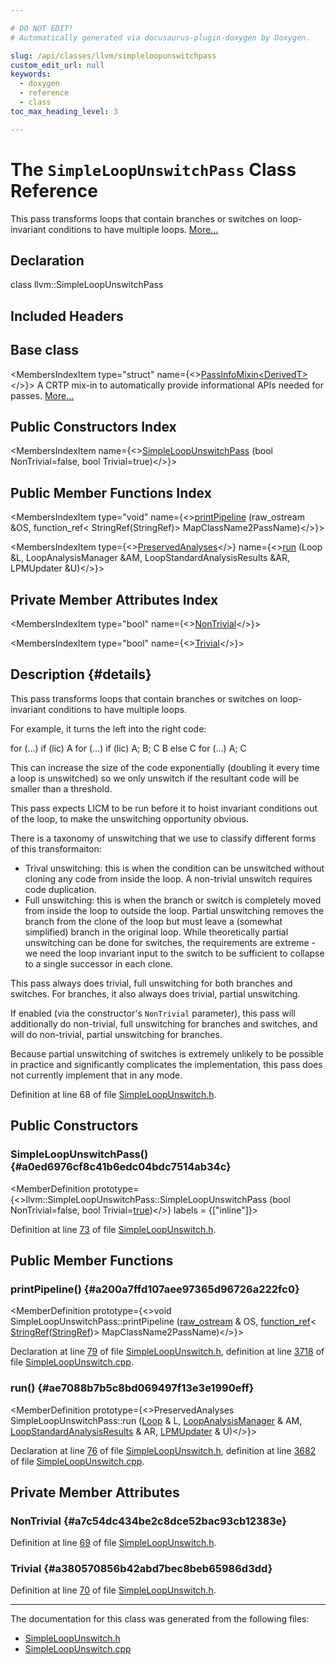 ```yaml
---

# DO NOT EDIT!
# Automatically generated via docusaurus-plugin-doxygen by Doxygen.

slug: /api/classes/llvm/simpleloopunswitchpass
custom_edit_url: null
keywords:
  - doxygen
  - reference
  - class
toc_max_heading_level: 3

---
```





# The `SimpleLoopUnswitchPass` Class Reference

<DoxygenPage pluginConfig={pluginConfig}>

This pass transforms loops that contain branches or switches on loop- invariant conditions to have multiple loops. <a href="#details">More...</a>

## Declaration

<CodeBlock>class llvm::SimpleLoopUnswitchPass</CodeBlock>

## Included Headers

<IncludesList>
<IncludesListItem
  filePath="llvm/Transforms/Scalar/SimpleLoopUnswitch.h"
  permalink="/docs/api/files/include/include/llvm/include/llvm/transforms/include/llvm/transforms/scalar/simpleloopunswitch-h"
  isLocal="true" />
</IncludesList>

## Base class

<MembersIndex>

<MembersIndexItem
  type="struct"
  name={<><a href="/docs/api/structs/llvm/passinfomixin">PassInfoMixin&lt;DerivedT&gt;</a></>}>
A CRTP mix-in to automatically provide informational APIs needed for passes. <a href="/docs/api/structs/llvm/passinfomixin/#details">More...</a>
</MembersIndexItem>

</MembersIndex>

## Public Constructors Index

<MembersIndex>

<MembersIndexItem
  name={<><a href="#a0ed6976cf8c41b6edc04bdc7514ab34c">SimpleLoopUnswitchPass</a> (bool NonTrivial=false, bool Trivial=true)</>}>
</MembersIndexItem>

</MembersIndex>

## Public Member Functions Index

<MembersIndex>

<MembersIndexItem
  type="void"
  name={<><a href="#a200a7ffd107aee97365d96726a222fc0">printPipeline</a> (raw&#95;ostream &amp;OS, function&#95;ref&lt; StringRef(StringRef)&gt; MapClassName2PassName)</>}>
</MembersIndexItem>

<MembersIndexItem
  type={<><a href="/docs/api/classes/llvm/preservedanalyses">PreservedAnalyses</a></>}
  name={<><a href="#ae7088b7b5c8bd069497f13e3e1990eff">run</a> (Loop &amp;L, LoopAnalysisManager &amp;AM, LoopStandardAnalysisResults &amp;AR, LPMUpdater &amp;U)</>}>
</MembersIndexItem>

</MembersIndex>

## Private Member Attributes Index

<MembersIndex>

<MembersIndexItem
  type="bool"
  name={<><a href="#a7c54dc434be2c8dce52bac93cb12383e">NonTrivial</a></>}>
</MembersIndexItem>

<MembersIndexItem
  type="bool"
  name={<><a href="#a380570856b42abd7bec8beb65986d3dd">Trivial</a></>}>
</MembersIndexItem>

</MembersIndex>

## Description {#details}

This pass transforms loops that contain branches or switches on loop- invariant conditions to have multiple loops.

For example, it turns the left into the right code:

for (...) if (lic) A for (...) if (lic) A; B; C B else C for (...) A; C

This can increase the size of the code exponentially (doubling it every time a loop is unswitched) so we only unswitch if the resultant code will be smaller than a threshold.

This pass expects LICM to be run before it to hoist invariant conditions out of the loop, to make the unswitching opportunity obvious.

There is a taxonomy of unswitching that we use to classify different forms of this transformaiton:


<ul>
<li>Trival unswitching: this is when the condition can be unswitched without cloning any code from inside the loop. A non-trivial unswitch requires code duplication.</li>
<li>Full unswitching: this is when the branch or switch is completely moved from inside the loop to outside the loop. Partial unswitching removes the branch from the clone of the loop but must leave a (somewhat simplified) branch in the original loop. While theoretically partial unswitching can be done for switches, the requirements are extreme - we need the loop invariant input to the switch to be sufficient to collapse to a single successor in each clone.</li>
</ul>


This pass always does trivial, full unswitching for both branches and switches. For branches, it also always does trivial, partial unswitching.

If enabled (via the constructor&#39;s <code>NonTrivial</code> parameter), this pass will additionally do non-trivial, full unswitching for branches and switches, and will do non-trivial, partial unswitching for branches.

Because partial unswitching of switches is extremely unlikely to be possible in practice and significantly complicates the implementation, this pass does not currently implement that in any mode.

Definition at line 68 of file <a href="/docs/api/files/include/include/llvm/include/llvm/transforms/include/llvm/transforms/scalar/simpleloopunswitch-h">SimpleLoopUnswitch.h</a>.

<SectionDefinition>

## Public Constructors

### SimpleLoopUnswitchPass() {#a0ed6976cf8c41b6edc04bdc7514ab34c}

<MemberDefinition
  prototype={<>llvm::SimpleLoopUnswitchPass::SimpleLoopUnswitchPass (bool NonTrivial=false, bool Trivial=<a href="/docs/api/files/lib/lib/analysis/basicaliasanalysis-cpp/#af6d5cafbdfc5313e65d990120021a3ec">true</a>)</>}
  labels = {["inline"]}>

Definition at line <a href="/docs/api/files/include/include/llvm/include/llvm/transforms/include/llvm/transforms/scalar/simpleloopunswitch-h/#l00073">73</a> of file <a href="/docs/api/files/include/include/llvm/include/llvm/transforms/include/llvm/transforms/scalar/simpleloopunswitch-h">SimpleLoopUnswitch.h</a>.
</MemberDefinition>

</SectionDefinition>

<SectionDefinition>

## Public Member Functions

### printPipeline() {#a200a7ffd107aee97365d96726a222fc0}

<MemberDefinition
  prototype={<>void SimpleLoopUnswitchPass::printPipeline (<a href="/docs/api/classes/llvm/raw-ostream">raw&#95;ostream</a> &amp; OS, <a href="/docs/api/classes/llvm/function-ref">function&#95;ref</a>&lt; <a href="/docs/api/classes/llvm/stringref">StringRef</a>(<a href="/docs/api/classes/llvm/stringref">StringRef</a>)&gt; MapClassName2PassName)</>}>

Declaration at line <a href="/docs/api/files/include/include/llvm/include/llvm/transforms/include/llvm/transforms/scalar/simpleloopunswitch-h/#l00079">79</a> of file <a href="/docs/api/files/include/include/llvm/include/llvm/transforms/include/llvm/transforms/scalar/simpleloopunswitch-h">SimpleLoopUnswitch.h</a>, definition at line <a href="/docs/api/files/lib/lib/transforms/lib/transforms/scalar/simpleloopunswitch-cpp/#l03718">3718</a> of file <a href="/docs/api/files/lib/lib/transforms/lib/transforms/scalar/simpleloopunswitch-cpp">SimpleLoopUnswitch.cpp</a>.
</MemberDefinition>

### run() {#ae7088b7b5c8bd069497f13e3e1990eff}

<MemberDefinition
  prototype={<>PreservedAnalyses SimpleLoopUnswitchPass::run (<a href="/docs/api/classes/llvm/loop">Loop</a> &amp; L, <a href="/docs/api/namespaces/llvm/#a58dde534a0ea2a23cb6c779c5c283f75">LoopAnalysisManager</a> &amp; AM, <a href="/docs/api/structs/llvm/loopstandardanalysisresults">LoopStandardAnalysisResults</a> &amp; AR, <a href="/docs/api/classes/llvm/lpmupdater">LPMUpdater</a> &amp; U)</>}>

Declaration at line <a href="/docs/api/files/include/include/llvm/include/llvm/transforms/include/llvm/transforms/scalar/simpleloopunswitch-h/#l00076">76</a> of file <a href="/docs/api/files/include/include/llvm/include/llvm/transforms/include/llvm/transforms/scalar/simpleloopunswitch-h">SimpleLoopUnswitch.h</a>, definition at line <a href="/docs/api/files/lib/lib/transforms/lib/transforms/scalar/simpleloopunswitch-cpp/#l03682">3682</a> of file <a href="/docs/api/files/lib/lib/transforms/lib/transforms/scalar/simpleloopunswitch-cpp">SimpleLoopUnswitch.cpp</a>.
</MemberDefinition>

</SectionDefinition>

<SectionDefinition>

## Private Member Attributes

### NonTrivial {#a7c54dc434be2c8dce52bac93cb12383e}

<MemberDefinition
  prototype="bool llvm::SimpleLoopUnswitchPass::NonTrivial">

Definition at line <a href="/docs/api/files/include/include/llvm/include/llvm/transforms/include/llvm/transforms/scalar/simpleloopunswitch-h/#l00069">69</a> of file <a href="/docs/api/files/include/include/llvm/include/llvm/transforms/include/llvm/transforms/scalar/simpleloopunswitch-h">SimpleLoopUnswitch.h</a>.
</MemberDefinition>

### Trivial {#a380570856b42abd7bec8beb65986d3dd}

<MemberDefinition
  prototype="bool llvm::SimpleLoopUnswitchPass::Trivial">

Definition at line <a href="/docs/api/files/include/include/llvm/include/llvm/transforms/include/llvm/transforms/scalar/simpleloopunswitch-h/#l00070">70</a> of file <a href="/docs/api/files/include/include/llvm/include/llvm/transforms/include/llvm/transforms/scalar/simpleloopunswitch-h">SimpleLoopUnswitch.h</a>.
</MemberDefinition>

</SectionDefinition>

<hr/>

The documentation for this class was generated from the following files:

<ul>
<li><a href="/docs/api/files/include/include/llvm/include/llvm/transforms/include/llvm/transforms/scalar/simpleloopunswitch-h">SimpleLoopUnswitch.h</a></li>
<li><a href="/docs/api/files/lib/lib/transforms/lib/transforms/scalar/simpleloopunswitch-cpp">SimpleLoopUnswitch.cpp</a></li>
</ul>

</DoxygenPage>
